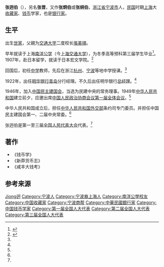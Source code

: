 '''张迥伯'''（{{bd|1885年||1969年|}}），另名'''张晋'''，又作'''张炯伯'''或'''张䌹伯'''，[[浙江省|浙江省]][[宁波市|宁波市]]人，[[中華民國|民国]]时期[[上海|上海]]大[[收藏家|收藏家]]、[[钱币|钱币]]学家，也是[[银行家|银行家]]。

== 生平 ==
出生[[世家|世家]]，父親为[[交通大学|交通大学]]二度校长[[張美翊|張美翊]]。

早年就读于上海[[南洋公学|南洋公学]]（今[[上海交通大学|上海交通大学]]），为冬季高等预科第三届学生毕业<ref name="张迥伯交通大学">{{cite web |url=http://archives.xjtu.edu.cn/News/Show.asp?id=1646 |title=《南洋公学—交通大学年谱》—1905年—乙巳年（光绪三十一年） |publisher=[[西安交通大学|西安交通大学]]档案馆 |accessdate=2011年12月26日 }}{{dead link|date=2018年2月 |bot=InternetArchiveBot |fix-attempted=yes }}</ref>。1907年，赴日本留学，就读于日本宏文学院。<ref name="张迥伯生平">{{cite web |url=http://www.uname.cn/celeb/celeb_81970.html |title=张迥伯的详细资料 |publisher=逸名网人名大全 |accessdate=2011年12月26日 |archive-date=2016年3月4日 |archive-url=https://web.archive.org/web/20160304193723/http://www.uname.cn/celeb/celeb_81970.html }}</ref>

回国后，初任[[中学|中学]]教师，先后在浙江[[杭州|杭州]]、[[宁波|宁波]]等地中学授课。<ref name="张迥伯生平"/>

1922年，出任[[明华银行|明华银行]][[青岛|青岛]]分行经理。不久后出任明华银行[[总经理|总经理]]。<ref name="张迥伯生平"/>

1946年，加入[[中国民主建国会|中国民主建国会]]，当选为民建中央的常务理事。1949年[[中华人民共和国|中华人民共和国]]建立前夕，应邀出席[[中国人民政治协商会议第一届全体会议|中国人民政治协商会议第一届全体会议]]。<ref name="张迥伯生平"/>

中华人民共和国成立后，担任[[中华人民共和国外交部|中华人民共和国外交部]]条约司专门委员。并担任中国民主建国会第一、二届中央常委。<ref name="张迥伯生平"/>

张迥伯是第一至三届[[全国人民代表大会|全国人民代表大会]]代表。<ref name="张迥伯生平"/>

== 著作 ==
* 《钱币学》
* 《新莽货币志》
* 《咸丰大钱考》

== 参考来源 ==
{{reflist}}

{{中国民主建国会第一届中央委员会}}
{{中国民主建国会第二届中央委员会}}

{{Authority control}}
{{DEFAULTSORT:Zhang}}
[[Category:张姓|Jiong迥]]
[[Category:宁波人|Category:宁波人]]
[[Category:宁波裔上海人|Category:宁波裔上海人]]
[[Category:南洋公學校友|Category:南洋公學校友]]
[[Category:中国收藏家|Category:中国收藏家]]
[[Category:宁波商帮|Category:宁波商帮]]
[[Category:中華民國銀行家|Category:中華民國銀行家]]
[[Category:中国钱币学家|Category:中国钱币学家]]
[[Category:第一届全国人大代表|Category:第一届全国人大代表]]
[[Category:第二届全国人大代表|Category:第二届全国人大代表]]
[[Category:第三届全国人大代表|Category:第三届全国人大代表]]